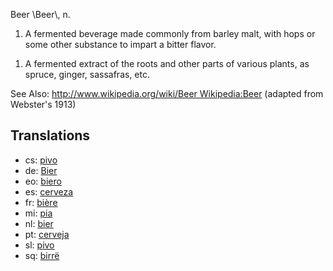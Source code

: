 Beer \Beer\, n. 

# A fermented beverage made commonly from barley malt, with hops or some other      substance to impart a bitter flavor.

# A fermented extract of the roots and other parts of various plants, as spruce, ginger, sassafras, etc.

See Also: [[http://www.wikipedia.org/wiki/Beer Wikipedia:Beer]]
(adapted from Webster's 1913)

==Translations==
*cs: [[pivo]]
*de: [[Bier]]
*eo: [[biero]]
*es: [[cerveza]]
*fr: [[bière]]
*mi: [[pia]]
*nl: [[bier]]
*pt: [[cerveja]]
*sl: [[pivo]]
*sq: [[birrë]]